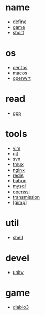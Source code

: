 = name =
* [[define]]
* [[game]]
* [[short]]

= os =
* [[centos]]
* [[macos]]
* [[openwrt]]

= read =
* [[gpp]]

= tools =
* [[vim]]
* [[git]]
* [[svn]]
* [[tmux]]
* [[nginx]]
* [[redis]]
* [[babun]]
* [[mysql]]
* [[openssl]]
* [[transmission]]
* [[[gimp]]]

= util =
* [[shell]]

= devel =
* [[unity]]

= game =
* [[diablo3]]
